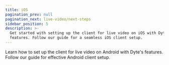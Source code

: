 ```yaml
---
title: iOS
pagination_prev: null
pagination_next: live-video/next-steps
sidebar_position: 5
description: >-
  Get started with setting up the client for live video on iOS with Dyte's
  features. Follow our guide for a seamless iOS client setup.
---
```


Learn how to set up the client for live video on Android with Dyte's features.
Follow our guide for effective Android client setup.